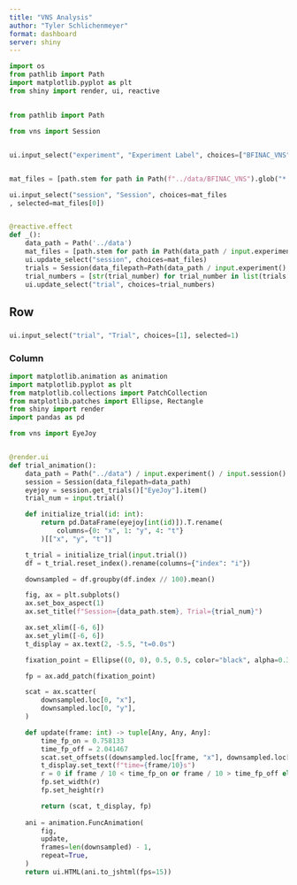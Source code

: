 ```yaml
---
title: "VNS Analysis"
author: "Tyler Schlichenmeyer"
format: dashboard
server: shiny
---
```


```python
import os
from pathlib import Path
import matplotlib.pyplot as plt
from shiny import render, ui, reactive
```


## {.toolbar}

```python
from pathlib import Path

from vns import Session


ui.input_select("experiment", "Experiment Label", choices=["BFINAC_VNS"], selected="BFINAC_VNS")


mat_files = [path.stem for path in Path(f"../data/BFINAC_VNS").glob("*.mat")]

ui.input_select("session", "Session", choices=mat_files
, selected=mat_files[0])


@reactive.effect
def _():
    data_path = Path('../data')
    mat_files = [path.stem for path in Path(data_path / input.experiment()).glob("*.mat")]
    ui.update_select("session", choices=mat_files)
    trials = Session(data_filepath=Path(data_path / input.experiment() / input.session())).get_trials()
    trial_numbers = [str(trial_number) for trial_number in list(trials["trialnumber"].item())]
    ui.update_select("trial", choices=trial_numbers)
```

## Row

### {.sidebar}

```python
ui.input_select("trial", "Trial", choices=[1], selected=1)
```

### Column

```python
import matplotlib.animation as animation
import matplotlib.pyplot as plt
from matplotlib.collections import PatchCollection
from matplotlib.patches import Ellipse, Rectangle
from shiny import render
import pandas as pd

from vns import EyeJoy


@render.ui
def trial_animation():
    data_path = Path("../data") / input.experiment() / input.session()
    session = Session(data_filepath=data_path)
    eyejoy = session.get_trials()["EyeJoy"].item()
    trial_num = input.trial()

    def initialize_trial(id: int):
        return pd.DataFrame(eyejoy[int(id)]).T.rename(
            columns={0: "x", 1: "y", 4: "t"}
        )[["x", "y", "t"]]

    t_trial = initialize_trial(input.trial())
    df = t_trial.reset_index().rename(columns={"index": "i"})

    downsampled = df.groupby(df.index // 100).mean()

    fig, ax = plt.subplots()
    ax.set_box_aspect(1)
    ax.set_title(f"Session={data_path.stem}, Trial={trial_num}")

    ax.set_xlim([-6, 6])
    ax.set_ylim([-6, 6])
    t_display = ax.text(2, -5.5, "t=0.0s")

    fixation_point = Ellipse((0, 0), 0.5, 0.5, color="black", alpha=0.3)

    fp = ax.add_patch(fixation_point)

    scat = ax.scatter(
        downsampled.loc[0, "x"],
        downsampled.loc[0, "y"],
    )

    def update(frame: int) -> tuple[Any, Any, Any]:
        time_fp_on = 0.758133
        time_fp_off = 2.041467
        scat.set_offsets((downsampled.loc[frame, "x"], downsampled.loc[frame, "y"]))
        t_display.set_text(f"time={frame/10}s")
        r = 0 if frame / 10 < time_fp_on or frame / 10 > time_fp_off else 0.5
        fp.set_width(r)
        fp.set_height(r)

        return (scat, t_display, fp)
        
    ani = animation.FuncAnimation(
        fig,
        update,
        frames=len(downsampled) - 1,
        repeat=True,
    )
    return ui.HTML(ani.to_jshtml(fps=15))

```
